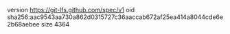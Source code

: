 version https://git-lfs.github.com/spec/v1
oid sha256:aac9543aa730a862d0315727c36aaccab672af25ea414a8044cde6e2b68aebee
size 4364
